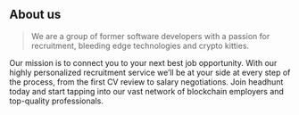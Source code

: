 ## About us

> We are a group of former software developers with a passion for recruitment, bleeding edge technologies and crypto kitties.

Our mission is to connect you to your next best job opportunity. With our highly personalized recruitment service we’ll be at your side at every step of the process, from the first CV review to salary negotiations. 
Join headhunt today and start tapping into our vast network of blockchain employers and top-quality professionals.
